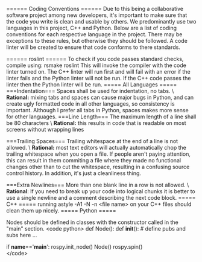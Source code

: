 ====== Coding Conventions ======
Due to this being a collaborative software project among new developers, it's important to make sure that the code you write is clean and usable by others. We predominantly use two languages in this project, C++ and Python. Below are a list of coding conventions for each respective language in the project. There may be exceptions to these rules, but otherwise they should be followed. A code linter will be created to ensure that code conforms to there standards.

====== roslint ======
To check if you code passes standard checks, compile using:
  rsmake roslint
This will invoke the compiler with the code linter turned on. The C++ linter will run first and will fail with an error if the linter fails and the Python linter will not be run. If the C++ code passes the linter then the Python linter will be run.
===== All Languages =====
===Indentation===
Spaces shall be used for indentation, no tabs. \\
**Rational:** mixing tabs and spaces can cause major bugs in Python, and can create ugly formatted code in all other languages, so consistency is important. Although I prefer all tabs in Python, spaces makes more sense for other languages.
===Line Length===
The maximum length of a line shall be 80 characters \\
**Rational:** this results in code that is readable on most screens without wrapping lines

===Trailing Spaces===
Trailing whitespace at the end of a line is not allowed. \\
**Rational:** most text editors will actually automatically chop the trailing whitespace when you open a file. If people aren't paying attention, this can result in them commiting a file where they made no functional changes other than to cut the whitespace, resulting in a confusing source control history. In addition, it's just a cleanliness thing.

===Extra Newlines===
More than one blank line in a row is not allowed. \\
**Rational**: If you need to break up your code into logical chunks it is better to use a single newline and a comment describing the next code block.
===== C++ =====
running 
  astyle -A1 -N -n \<file name\>
on your C++ files should clean them up nicely.
===== Python =====

Nodes should be defined in classes with the constructor called in the "main" section.
\<code python\>
def Node():
    def __init__():
        # define pubs and subs here
    ...
        
if __name__=='__main__':
    rospy.init_node()
    Node()
    rospy.spin()    
\</code\>